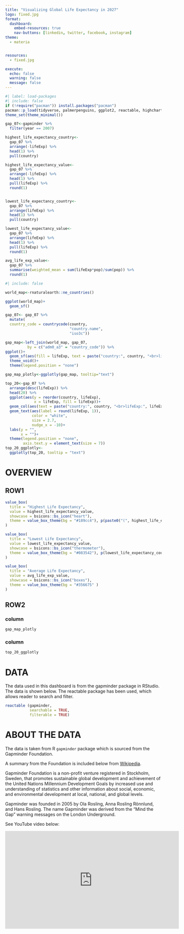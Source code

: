 ```yaml
---
title: "Visualizing Global Life Expectancy in 2027"
logo: fixed.jpg
format: 
  dashboard:
    embed-resources: true  
    nav-buttons: [linkedin, twitter, facebook, instagram]
theme: 
  - materia  


resources:
  - fixed.jpg

execute: 
  echo: false
  warning: false
  message: false
---
```



```r
#| label: load-packages
#| include: false
if (!require("pacman")) install.packages("pacman")
pacman::p_load(tidyverse, palmerpenguins, ggplot2, reactable, highcharter, bslib, bsicons, shiny, plotly, readxl, scales, DT, gt, gapminder, rnaturalearth, countrycode, htmltools)
theme_set(theme_minimal())
```


```r
gap_07<-gapminder %>% 
  filter(year == 2007)

highest_life_expectancy_country<-
  gap_07 %>% 
  arrange(-lifeExp) %>% 
  head(1) %>% 
  pull(country)

highest_life_expectancy_value<-
  gap_07 %>% 
  arrange(-lifeExp) %>% 
  head(1) %>% 
  pull(lifeExp) %>% 
  round(1)


lowest_life_expectancy_country<-
  gap_07 %>% 
  arrange(lifeExp) %>% 
  head(1) %>% 
  pull(country)

lowest_life_expectancy_value<-
  gap_07 %>% 
  arrange(lifeExp) %>% 
  head(1) %>% 
  pull(lifeExp) %>% 
  round(1)

avg_life_exp_value<-
  gap_07 %>% 
  summarise(weighted_mean = sum(lifeExp*pop)/sum(pop)) %>% 
  round(1)
```

```r
#| include: false

world_map<-rnaturalearth::ne_countries()

ggplot(world_map)+
  geom_sf()

gap_07<- gap_07 %>% 
  mutate(
  country_code = countrycode(country, 
                             "country.name", 
                             "iso3c"))

gap_map<-left_join(world_map, gap_07,
          by = c("adm0_a3" = "country_code")) %>% 
ggplot()+
  geom_sf(aes(fill = lifeExp, text = paste("country:", country, "<br>lifeExp:", lifeExp))) +
  theme_void()+
  theme(legend.position = "none")

gap_map_plotly<-ggplotly(gap_map, tooltip="text")
```

```r
top_20<-gap_07 %>% 
  arrange(desc(lifeExp)) %>% 
  head(20) %>% 
  ggplot(aes(y = reorder(country, lifeExp), 
             x = lifeExp, fill = lifeExp))+
  geom_col(aes(text = paste("country:", country, "<br>lifeExp:", lifeExp))) +
  geom_text(aes(label = round(lifeExp, 1)),
            color = "white",
            size = 2.7,
            nudge_x = -10)+
  labs(y = "",
       x = "")+
  theme(legend.position = "none",
        axis.text.y = element_text(size = 7))
top_20_ggplotly<-
  ggplotly(top_20, tooltip = "text")
```

# OVERVIEW

## ROW1 {height=25%}

```r
value_box(
  title = "Highest Life Expectancy",
  value = highest_life_expectancy_value,
  showcase = bsicons::bs_icon("heart"),
  theme = value_box_theme(bg = "#189cc4"), p(paste0("(", highest_life_expectancy_country, ")"))
)
```


```r
value_box(
  title = "Lowest Life Expectancy",
  value = lowest_life_expectancy_value,
  showcase = bsicons::bs_icon("thermometer"),
  theme = value_box_theme(bg = "#083542"), p(lowest_life_expectancy_country)
)
```

```r
value_box(
  title = "Average Life Expectancy",
  value = avg_life_exp_value,
  showcase = bsicons::bs_icon("boxes"),
  theme = value_box_theme(bg = "#356675" )
)
```


## ROW2 {height=75%}

### column {width=70%}

```r
gap_map_plotly
```

### column {width=30%}

```r
top_20_ggplotly
```


# DATA

The data used in this dashboard is from the gapminder package in RStudio. The data is shown below. The reactable package has been used, which allows reader to search and filter.

```r
reactable (gapminder,
           searchable = TRUE,
           filterable = TRUE)
```

# ABOUT THE DATA

The data is taken from R `gapminder` package which is sourced from the Gapminder Foundation. 

A summary from the Foundation is included below from [Wikipedia](https://en.wikipedia.org/wiki/Gapminder_Foundation).

Gapminder Foundation is a non-profit venture registered in Stockholm, Sweden, that promotes sustainable global development and achievement of the United Nations Millennium Development Goals by increased use and understanding of statistics and other information about social, economic, and environmental development at local, national, and global levels.

Gapminder was founded in 2005 by Ola Rosling, Anna Rosling Rönnlund, and Hans Rosling. The name Gapminder was derived from the "Mind the Gap" warning messages on the London Underground.

See YouTube video below:

<iframe width="560" height="315" src="https://www.youtube.com/embed/hVimVzgtD6w?si=KlUf_J98tF-5pTZR" title="YouTube video player" frameborder="0" allow="accelerometer; autoplay; clipboard-write; encrypted-media; gyroscope; picture-in-picture; web-share" referrerpolicy="strict-origin-when-cross-origin" allowfullscreen></iframe>